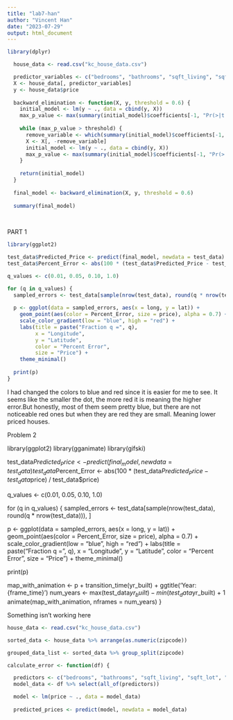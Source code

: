 ```yaml
---
title: "lab7-han"
author: "Vincent Han"
date: "2023-07-29"
output: html_document
---
```


```r

library(dplyr)

  house_data <- read.csv("kc_house_data.csv")

  predictor_variables <- c("bedrooms", "bathrooms", "sqft_living", "sqft_lot", "floors", "waterfront", "view", "condition", "grade", "sqft_above", "sqft_basement", "yr_built", "yr_renovated", "zipcode", "lat", "long", "sqft_living15", "sqft_lot15")
  X <- house_data[, predictor_variables]
  y <- house_data$price
  
  backward_elimination <- function(X, y, threshold = 0.6) {
    initial_model <- lm(y ~ ., data = cbind(y, X))
    max_p_value <- max(summary(initial_model)$coefficients[-1, "Pr(>|t|)"])
    
    while (max_p_value > threshold) {
      remove_variable <- which(summary(initial_model)$coefficients[-1, "Pr(>|t|)"] == max_p_value)
      X <- X[, -remove_variable]
      initial_model <- lm(y ~ ., data = cbind(y, X))
      max_p_value <- max(summary(initial_model)$coefficients[-1, "Pr(>|t|)"])
    }
    
    return(initial_model)
  }
  
  final_model <- backward_elimination(X, y, threshold = 0.6)
  
  summary(final_model)
  
  
```


PART 1

```r
library(ggplot2)

test_data$Predicted_Price <- predict(final_model, newdata = test_data)
test_data$Percent_Error <- abs(100 * (test_data$Predicted_Price - test_data$price) / test_data$price)

q_values <- c(0.01, 0.05, 0.10, 1.0)

for (q in q_values) {
  sampled_errors <- test_data[sample(nrow(test_data), round(q * nrow(test_data))), ]
  
  p <- ggplot(data = sampled_errors, aes(x = long, y = lat)) +
    geom_point(aes(color = Percent_Error, size = price), alpha = 0.7) +
    scale_color_gradient(low = "blue", high = "red") +
    labs(title = paste("Fraction q =", q),
         x = "Longitude",
         y = "Latitude",
         color = "Percent Error",
         size = "Price") +
    theme_minimal()
  
  print(p)
}


```

I had changed the colors to blue and red since it is easier for me to see. It seems like the smaller the dot, the more red it is meaning the higher error.But honestly, most of them seem pretty blue, but there are not noticeable red ones but when they are red they are small. Meaning lower priced houses.


Problem 2

library(ggplot2)
library(gganimate)
library(gifski)

test_data$Predicted_Price <- predict(final_model, newdata = test_data)
test_data$Percent_Error <- abs(100 * (test_data$Predicted_Price - test_data$price) / test_data$price)

q_values <- c(0.01, 0.05, 0.10, 1.0)

for (q in q_values) {
  sampled_errors <- test_data[sample(nrow(test_data), round(q * nrow(test_data))), ]
  
  p <- ggplot(data = sampled_errors, aes(x = long, y = lat)) +
    geom_point(aes(color = Percent_Error, size = price), alpha = 0.7) +
    scale_color_gradient(low = "blue", high = "red") +
    labs(title = paste("Fraction q =", q),
         x = "Longitude",
         y = "Latitude",
         color = "Percent Error",
         size = "Price") +
    theme_minimal()
  
  print(p)
  
  map_with_animation <- p + transition_time(yr_built) + ggtitle('Year: {frame_time}')
  num_years <- max(test_data$yr_built) - min(test_data$yr_built) + 1
  animate(map_with_animation, nframes = num_years)
}

Something isn't working here

```r
house_data <- read.csv("kc_house_data.csv")

sorted_data <- house_data %>% arrange(as.numeric(zipcode))

grouped_data_list <- sorted_data %>% group_split(zipcode)

calculate_error <- function(df) {

  predictors <- c("bedrooms", "bathrooms", "sqft_living", "sqft_lot", "grade", "yr_built", "price")
  model_data <- df %>% select(all_of(predictors))

  model <- lm(price ~ ., data = model_data)
  
  predicted_prices <- predict(model, newdata = model_data)
  

```

